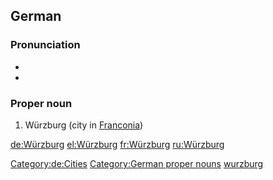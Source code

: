{{wikipedia}}
{{wikipedia|lang=de}}
==German==

===Pronunciation===
* {{IPA|lang=de|/ˈvʏɐ̯tsbʊɐ̯k/}}
* {{audio|De-Würzburg.ogg|Audio|lang=de}}

===Proper noun===
{{head|de|proper nouns}}

# Würzburg (city in [[Franconia]])

[[Category:de:Cities]]
[[Category:German proper nouns]]
[[Category:English terms spelled with Ü|wurzburg]]

[[de:Würzburg]]
[[el:Würzburg]]
[[fr:Würzburg]]
[[ru:Würzburg]]